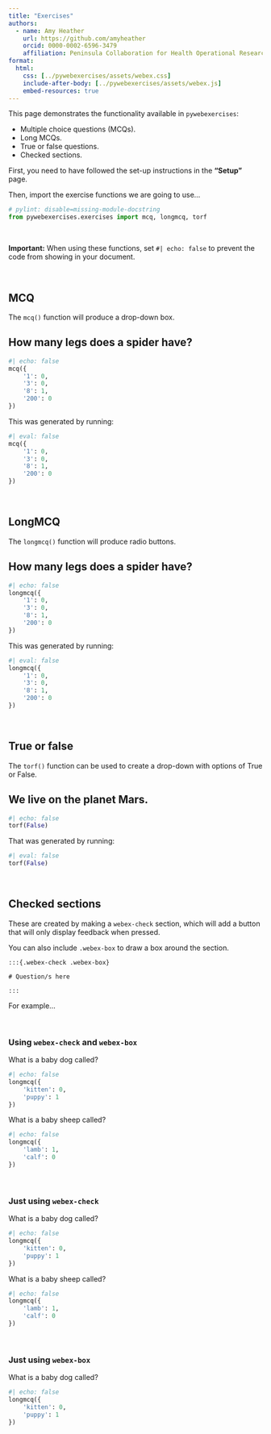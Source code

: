 ```yaml
---
title: "Exercises"
authors:
  - name: Amy Heather
    url: https://github.com/amyheather
    orcid: 0000-0002-6596-3479
    affiliation: Peninsula Collaboration for Health Operational Research and Data Science (PenCHORD), University of Exeter Medical School
format: 
  html:
    css: [../pywebexercises/assets/webex.css]
    include-after-body: [../pywebexercises/assets/webex.js]
    embed-resources: true 
---
```


This page demonstrates the functionality available in `pywebexercises`:

* Multiple choice questions (MCQs).
* Long MCQs.
* True or false questions.
* Checked sections.

First, you need to have followed the set-up instructions in the **"Setup"** page.

Then, import the exercise functions we are going to use...

```python
# pylint: disable=missing-module-docstring
from pywebexercises.exercises import mcq, longmcq, torf
```

<br>

**Important:** When using these functions, set `#| echo: false` to prevent the code from showing in your document.

<br>

## MCQ

The `mcq()` function will produce a drop-down box.

:::{.callout-note}

## How many legs does a spider have?

```python
#| echo: false
mcq({
    '1': 0,
    '3': 0,
    '8': 1,
    '200': 0
})
```

:::

This was generated by running:

```python
#| eval: false
mcq({
    '1': 0,
    '3': 0,
    '8': 1,
    '200': 0
})
```

<br>

## LongMCQ

The `longmcq()` function will produce radio buttons.

:::{.callout-note}

## How many legs does a spider have?

```python
#| echo: false
longmcq({
    '1': 0,
    '3': 0,
    '8': 1,
    '200': 0
})
```

:::

This was generated by running:

```python
#| eval: false
longmcq({
    '1': 0,
    '3': 0,
    '8': 1,
    '200': 0
})
```

<br>

## True or false

The `torf()` function can be used to create a drop-down with options of True or False.

:::{.callout-note}

## We live on the planet Mars.

```python
#| echo: false
torf(False)
```

:::

That was generated by running:

```python
#| eval: false
torf(False)
```

<br>

## Checked sections

These are created by making a `webex-check` section, which will add a button that will only display feedback when pressed.

You can also include `.webex-box` to draw a box around the section.

```
:::{.webex-check .webex-box}

# Question/s here

:::
```

For example...

<br>

### Using `webex-check` and `webex-box`

:::{.webex-check .webex-box}

What is a baby dog called?

```python
#| echo: false
longmcq({
    'kitten': 0,
    'puppy': 1
})
```

What is a baby sheep called?

```python
#| echo: false
longmcq({
    'lamb': 1,
    'calf': 0
})
```

:::

<br>

### Just using `webex-check`

:::{.webex-check}

What is a baby dog called?

```python
#| echo: false
longmcq({
    'kitten': 0,
    'puppy': 1
})
```

What is a baby sheep called?

```python
#| echo: false
longmcq({
    'lamb': 1,
    'calf': 0
})
```

:::

<br>

### Just using `webex-box`

:::{.webex-box}

What is a baby dog called?

```python
#| echo: false
longmcq({
    'kitten': 0,
    'puppy': 1
})
```

:::